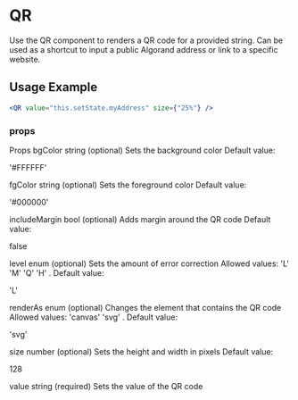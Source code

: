 # QR

Use the QR component to renders a QR code for a provided string. Can be used as a shortcut to input a public Algorand address or link to a specific website.


<QR value="0xAc03BB73b6a9e108530AFf4Df5077c2B3D481e5A"/>

## Usage Example

```jsx
<QR value="this.setState.myAddress" size={"25%"} />
```

### props

Props
bgColor
string
(optional)
Sets the background color
Default value:

'#FFFFFF'

fgColor
string
(optional)
Sets the foreground color
Default value:

'#000000'

includeMargin
bool
(optional)
Adds margin around the QR code
Default value:

false

level
enum
(optional)
Sets the amount of error correction
Allowed values: 'L' 'M' 'Q' 'H' .
Default value:

'L'

renderAs
enum
(optional)
Changes the element that contains the QR code
Allowed values: 'canvas' 'svg' .
Default value:

'svg'

size
number
(optional)
Sets the height and width in pixels
Default value:

128

value
string
(required)
Sets the value of the QR code